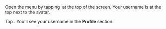 Open the menu by tapping <img src="https://tlk-infra-front.azureedge.net/portal-static/uploaded/images/1676733318631/1676733318631_original_svg.svg" alt="" /> at the top of the screen. Your username is at the top next to the avatar.

Tap <img src="https://tlk-infra-front.azureedge.net/portal-static/uploaded/images/1676448845247/1676448845247_original_png.png" alt="" />. You'll see your username in the **Profile** section.
